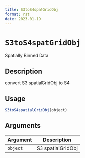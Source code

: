 ```yaml
--- 
title: S3toS4spatGridObj 
format: rst 
date: 2023-01-19 
--- 
```

# `S3toS4spatGridObj`

Spatially Binned Data


## Description

convert S3 spatialGridObj to S4


## Usage

```r
S3toS4spatialGridObj(object)
```


## Arguments

Argument      |Description
------------- |----------------
`object`     |     S3 spatialGridObj



